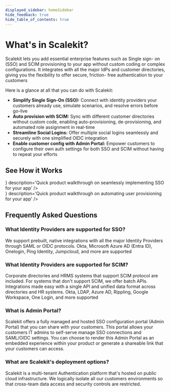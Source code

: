 ```yaml
---
displayed_sidebar: homeSidebar
hide_feedback: true
hide_table_of_contents: true
---
```



# What's in Scalekit?

<Subtitle>

Scalekit lets you add essential enterprise features such as Single sign-
on (SSO) and SCIM provisioning to your app without custom coding or
complex configurations. It integrates with all the major IdPs and
customer directories, giving you the flexibility to offer secure, friction-
free authentication to your customers

</Subtitle>

Here is a glance at all that you can do with Scalekit:

- **Simplify Single Sign-On (SSO):** Connect with identity providers your customers already use, simulate scenarios, and resolve errors before go-live
- **Auto provision with SCIM:** Sync with different customer directories without custom code, enabling auto-provisioning, de-provisioning, and automated role assignment in real-time
- **Streamline Social Logins:** Offer multiple social logins seamlessly and securely with one simplified OIDC integration
- **Enable customer config with Admin Portal:** Empower customers to configure their own auth settings for both SSO and SCIM without having to repeat your efforts


## See How it Works


<div class="row">
    <div class="col col--6">
        <Card
            title="Implement SSO in a few minutes"
            href="https://youtu.be/kwwXEhKKrJM"
          icon={<CiYoutube />}
            description='Quick product walkthrough on seamlessly implementing SSO for your app'
        />
    </div>
    <div class="col col--6">
        <Card
            title="Automate User Provisioning"
            href="https://youtu.be/BoG0Znyvzcg"
            icon={<CiYoutube />}
            description='Quick product walkthrough on automating user provisioning for your app'
        />
    </div>
</div>

## Frequently Asked Questions

### What Identity Providers are supported for SSO?

We support prebuilt, native integrations with all the major Identity Providers through SAML or OIDC protocols. Okta, Microsoft Azure AD (Entra ID), Onelogin, Ping Identity, Jumpcloud, and more are supported

### What Identity Providers are supported for SCIM?

Corporate directories and HRMS systems that support SCIM protocol are included. For systems that don't support SCIM, we offer batch APIs. Integrations made easy with a single API and unified data format across directories and HR systems. Okta, LDAP, Azure AD, Rippling, Google Workspace, One Login, and more supported

### What is Admin Portal?

Scalekit offers a fully managed and hosted SSO configuration portal (Admin Portal) that you can share with your customers. This portal allows your customers IT admins to self-serve manage SSO connections and SAML/OIDC settings. You can choose to render this Admin Portal as an embedded experience within your product or generate a shareable link that your customers can access.

### What are Scalekit's deployment options?

Scalekit is a multi-tenant Authentication platform that's hosted on public cloud infrastructure. We logically isolate all our customers environments so that cross-team data access and security controls are restricted.